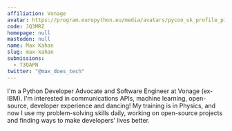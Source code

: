 ```yaml
---
affiliation: Vonage
avatar: https://program.europython.eu/media/avatars/pycon_uk_profile_pic_under_10mb_IHYslfb.png
code: JQ3MRZ
homepage: null
mastodon: null
name: Max Kahan
slug: max-kahan
submissions:
  - T3QAPN
twitter: "@max_does_tech"
---
```


I'm a Python Developer Advocate and Software Engineer at Vonage (ex-IBM). I'm
interested in communications APIs, machine learning, open-source, developer
experience and dancing! My training is in Physics, and now I use my
problem-solving skills daily, working on open-source projects and finding ways
to make developers’ lives better.
